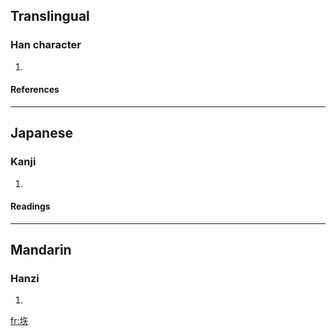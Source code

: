 ==Translingual==
===Han character===
{{Han char|rn=32|rad=土|as=05|sn=8|four=|canj=土人大 (GOK), XX土人大 (XXGOK)}}
# {{defn|Han}}
====References====
{{Han ref|kx=0227.150|dkj=05011|dj=0463.010|hdz=10432.060|uh=5781|ud=22401}}
----
==Japanese==
===Kanji===
{{ja-kanji|grade=|rs=土05}}
# {{defn|Japanese}} 
====Readings====
{{ja-readings|on=[[ち]] (chi), [[じ]] (ji)|kun=}}
----
==Mandarin==
===Hanzi===
{{cmn-hanzi|pin=[[zhì]] (zhi4)|wg=chih<sup>4</sup>}}
# {{defn|Mandarin}}

[[fr:垁]]